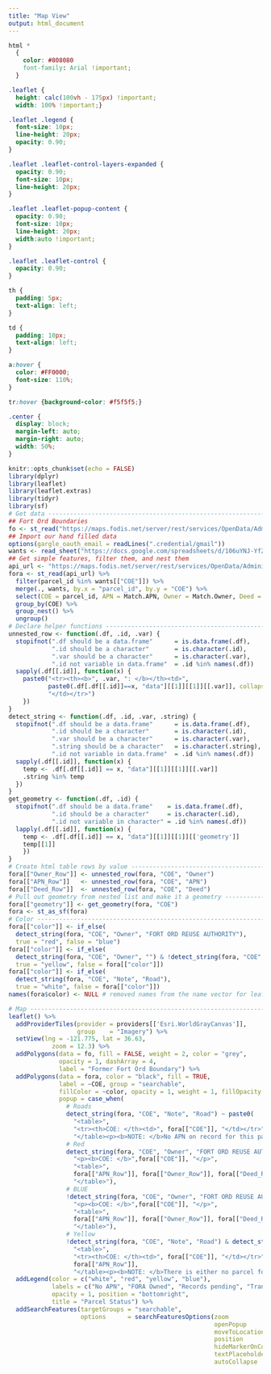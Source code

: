 ```yaml
---
title: "Map View"
output: html_document
---
```


```css
html *
  {
    color: #808080
    font-family: Arial !important;
  }

.leaflet {
  height: calc(100vh - 175px) !important;
  width: 100% !important;}

.leaflet .legend {
  font-size: 10px;
  line-height: 20px;
  opacity: 0.90;
}

.leaflet .leaflet-control-layers-expanded {
  opacity: 0.90;
  font-size: 10px;
  line-height: 20px;
}

.leaflet .leaflet-popup-content {
  opacity: 0.90;
  font-size: 10px;
  line-height: 20px;
  width:auto !important;
}

.leaflet .leaflet-control {
  opacity: 0.90;
}

th {
  padding: 5px;
  text-align: left;
}

td {
  padding: 10px;
  text-align: left;
}

a:hover {
  color: #FF0000;
  font-size: 110%;
}

tr:hover {background-color: #f5f5f5;}

.center {
  display: block;
  margin-left: auto;
  margin-right: auto;
  width: 50%;
}
```

```r
knitr::opts_chunk$set(echo = FALSE)
library(dplyr)
library(leaflet)
library(leaflet.extras)
library(tidyr)
library(sf)
# Get data ---------------------------------------------------------------------
## Fort Ord Boundaries
fo <- st_read("https://maps.fodis.net/server/rest/services/OpenData/AdministrativeBoundaries/FeatureServer/4/query?where=1%3D1&outFields=*&outSR=4326&f=json")
## Import our hand filled data
options(gargle_oauth_email = readLines(".credential/gmail"))
wants <- read_sheet("https://docs.google.com/spreadsheets/d/106uYNJ-YfZVJtI1ztw2PqKvF8YUzGsyPiHnWec4rV7w/edit#gid=1167995236")
## Get simple features, filter them, and nest them
api_url <- "https://maps.fodis.net/server/rest/services/OpenData/AdministrativeBoundaries/FeatureServer/1/query?where=1%3D1&outFields=*&outSR=4326&f=json"
fora <- st_read(api_url) %>% 
  filter(parcel_id %in% wants[["COE"]]) %>%
  merge(., wants, by.x = "parcel_id", by.y = "COE") %>%
  select(COE = parcel_id, APN = Match.APN, Owner = Match.Owner, Deed = Match.Deed, Note) %>%
  group_by(COE) %>%
  group_nest() %>%
  ungroup()
# Declare helper functions -----------------------------------------------------
unnested_row <- function(.df, .id, .var) {
  stopifnot(".df should be a data.frame"      = is.data.frame(.df),
            ".id should be a character"       = is.character(.id),
            ".var should be a character"      = is.character(.var),
            ".id not variable in data.frame"  = .id %in% names(.df))
  sapply(.df[[.id]], function(x) {
    paste0("<tr><th><b>", .var, ": </b></th><td>",
           paste0(.df[.df[[.id]]==x, "data"][[1]][[1]][[.var]], collapse = "</td><td>"),
           "</td></tr>")
    })
}
detect_string <- function(.df, .id, .var, .string) {
  stopifnot(".df should be a data.frame"      = is.data.frame(.df),
            ".id should be a character"       = is.character(.id),
            ".var should be a character"      = is.character(.var),
            ".string should be a character"   = is.character(.string),
            ".id not variable in data.frame"  = .id %in% names(.df))
  sapply(.df[[.id]], function(x) {
    temp <- .df[.df[[.id]] == x, "data"][[1]][[1]][[.var]]
    .string %in% temp
  })
}
get_geometry <- function(.df, .id) {
  stopifnot(".df should be a data.frame"    = is.data.frame(.df),
            ".id should be a character"     = is.character(.id),
            ".id not variable in character" = .id %in% names(.df))
  lapply(.df[[.id]], function(x) {
    temp <- .df[.df[[.id]] == x, "data"][[1]][[1]][['geometry']]
    temp[[1]]
    })
}
# Create html table rows by value ----------------------------------------------
fora[["Owner_Row"]] <- unnested_row(fora, "COE", "Owner")
fora[["APN_Row"]]   <- unnested_row(fora, "COE", "APN")
fora[["Deed_Row"]]  <- unnested_row(fora, "COE", "Deed")
# Pull out geometry from nested list and make it a geometry --------------------
fora[["geometry"]] <- get_geometry(fora, "COE")
fora <- st_as_sf(fora)
# Color ------------------------------------------------------------------------
fora[["color"]] <- if_else(
  detect_string(fora, "COE", "Owner", "FORT ORD REUSE AUTHORITY"),
  true = "red", false = "blue")
fora[["color"]] <- if_else(
  detect_string(fora, "COE", "Owner", "") & !detect_string(fora, "COE", "Owner", "FORT ORD REUSE AUTHORITY"),
  true = "yellow", false = fora[["color"]])
fora[["color"]] <- if_else(
  detect_string(fora, "COE", "Note", "Road"),
  true = "white", false = fora[["color"]])
names(fora$color) <- NULL # removed names from the name vector for leaflet
```

```r
# Map --------------------------------------------------------------------------
leaflet() %>%
  addProviderTiles(provider = providers[['Esri.WorldGrayCanvas']],
                   group    = "Imagery") %>%
  setView(lng = -121.775, lat = 36.63,
            zoom = 12.3) %>%
  addPolygons(data = fo, fill = FALSE, weight = 2, color = "grey",
              opacity = 1, dashArray = 4, 
              label = "Former Fort Ord Boundary") %>%
  addPolygons(data = fora, color = "black", fill = TRUE,
              label = ~COE, group = "searchable",
              fillColor = ~color, opacity = 1, weight = 1, fillOpacity = 0.5,
              popup = case_when(
                # Roads
                detect_string(fora, "COE", "Note", "Road") ~ paste0(
                  "<table>",
                  "<tr><th>COE: </th><td>", fora[["COE"]], "</td></tr>",
                  "</table><p><b>NOTE: </b>No APN on record for this parcel.</p>"),
                # Red
                detect_string(fora, "COE", "Owner", "FORT ORD REUSE AUTHORITY") ~ paste0(
                  "<p><b>COE: </b>",fora[["COE"]], "</p>",
                  "<table>",
                  fora[["APN_Row"]], fora[["Owner_Row"]], fora[["Deed_Row"]],
                  "</table>"),
                # BLUE
                !detect_string(fora, "COE", "Owner", "FORT ORD REUSE AUTHORITY") & !detect_string(fora, "COE", "Note", "Road") & !detect_string(fora, "COE", "Owner", "")   ~ paste0(
                  "<p><b>COE: </b>",fora[["COE"]], "</p>",
                  "<table>",
                  fora[["APN_Row"]], fora[["Owner_Row"]], fora[["Deed_Row"]],
                  "</table>"),
                # Yellow
                !detect_string(fora, "COE", "Note", "Road") & detect_string(fora, "COE", "Owner", "") ~paste0(
                  "<table>",
                  "<tr><th>COE: </th><td>", fora[["COE"]], "</td></tr>",
                  fora[["APN_Row"]],
                  "</table><p><b>NOTE: </b>There is either no parcel found at this location, or the parcel polygon at this location is temporarily suspended pending modifications in progress by the County Assessor and Parcelquest staff. </p>"))) %>%
  addLegend(color = c("white", "red", "yellow", "blue"),
            labels = c("No APN", "FORA Owned", "Records pending", "Transfer complete"),
            opacity = 1, position = "bottomright",
            title = "Parcel Status") %>%
  addSearchFeatures(targetGroups = "searchable", 
                    options      = searchFeaturesOptions(zoom                 = 15,
                                                         openPopup            = TRUE,
                                                         moveToLocation       = TRUE,
                                                         position             = "topright",
                                                         hideMarkerOnCollapse = TRUE,
                                                         textPlaceholder      = "Search COE...",
                                                         autoCollapse         = TRUE))
```

